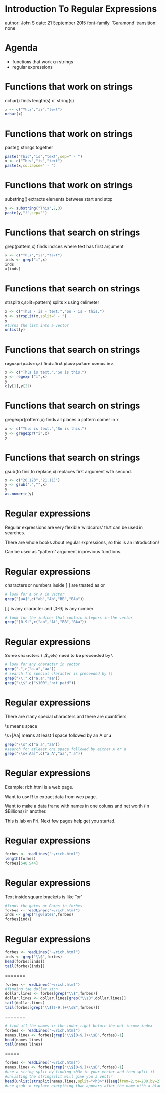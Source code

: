<style>
  .reveal pre {font-size: 12px;}
</style>

Introduction To Regular Expressions
========================================================
author: John S
date: 21 September 2015
font-family: 'Garamond'
transition: none

Agenda
===
- functions that work on strings
- regular expressions


Functions that work on strings
====

nchar() finds length(s) of string(s)


```r
x <- c("This","is","text")
nchar(x)
```

Functions that work on strings
====

paste() strings together

```r
paste("This","is","text",sep=" - ")
x <- c("This","is","text")
paste(x,collapse=" - ")
```

Functions that work on strings
====
substring() extracts elements between start and stop

```r
y <- substring("This",2,3)
paste(y,"!",sep="")
```

Functions that search on strings
====

grep(pattern,x) finds indices where text has first argument


```r
x <- c("This","is","text")
inds <- grep("i",x)
inds
x[inds]
```

Functions that search on strings
====

strsplit(x,split=pattern) splits x using delimeter

```r
x <- c("This - is - text.","So - is - this.")
y <- strsplit(x,split=" - ")
y
#turns the list into a vector
unlist(y)
```

Functions that search on strings
====

regexpr(pattern,x) finds first place pattern comes in x

```r
x <- c("This is text.","So is this.")
y <- regexpr("i",x)
y
c(y[1],y[2])
```

Functions that search on strings
====

gregexpr(pattern,x) finds all places a pattern comes in x

```r
x <- c("This is text.","So is this.")
y <- gregexpr("i",x)
y
```

Functions that search on strings
====

gsub(to find,to replace,x) replaces first argument with second.

```r
x <- c("20,123","21,113")
y <- gsub(",","",x)
y
as.numeric(y)
```

Regular expressions
====

Regular expressions are very flexible 'wildcards' that can be used in searches.

There are whole books about regular expressions, so this is an introduction! 

Can be used as "pattern" argument in previous functions.

Regular expressions
======
characters or numbers inside [ ] are treated as or

```r
# look for a or A in vector
grep("[aA]",c("ab","Ab","BB","BAa"))
```
[.] is any character and [0-9] is any number
```r
# look for the indices that contain integers in the vector
grep("[0-9]",c("ab","Ab","BB","BAa"))
```

Regular expressions
======
Some characters (.,$,\,etc) need to be preceeded by \\

```r
# look for any character in vector
grep(".",c("a.a","aa"))
# search fro special character is preceeded by \\
grep("\\.",c("a.a","aa"))
grep("\\$",c("$100","not paid"))
```

Regular expressions
=================
There are many special characters and there are quantifiers

\\s means space

\\s+[Aa] means at least 1 space followed by an A or a

```r
grep("\\s",c("a a","aa"))
#search for atleast one space followed by either A or a
grep("\\s+[Aa]",c("a A","aa"," a"))
```


Regular expressions
=================

Example: rich.html is a web page.

Want to use R to extract data from web page.

Want to make a data frame with names in one colums and net worth (in $Billions) in another.

This is lab on Fri. Next few pages help get you started. 


Regular expressions
====
```r
forbes <- readLines("~/rich.html")
length(forbes)
forbes[540:544]
```

Regular expressions
====

Text inside square brackets is like "or"

```r
#finds the gates or Gates in forbes
forbes <- readLines("~/rich.html")
inds <- grep("[gG]ates",forbes)
forbes[inds]
```

Regular expressions
====


```r
forbes <- readLines("~/rich.html")
inds <- grep("\\$",forbes)
head(forbes[inds])
tail(forbes[inds])
```


=======
```r
forbes <- readLines("~/rich.html")
#finding the dollar sign 
dollar.lines <- forbes[grep("\\$",forbes)]
dollar.lines <- dollar.lines[grep("\\sB",dollar.lines)]
tail(dollar.lines)
tail(forbes[grep("\\$[0-9,]+\\sB",forbes)])
```

=======
```r
# find all the names in the index right before the net income index
forbes <- readLines("~/rich.html")
names.lines <- forbes[grep("\\$[0-9,]+\\sB",forbes)-1]
head(names.lines)
tail(names.lines)
```

=====
```r
forbes <- readLines("~/rich.html")
names.lines <- forbes[grep("\\$[0-9,]+\\sB",forbes)-1]
#use a string split by finding <h3> in your vector and then split it 
#unlisting the stringsplit will give you a vector
head(unlist(strsplit(names.lines,split="<h3>"))[seq(from=2,to=200,by=2)])
#use gsub to replace everything that appears after the name with a blank 
```
